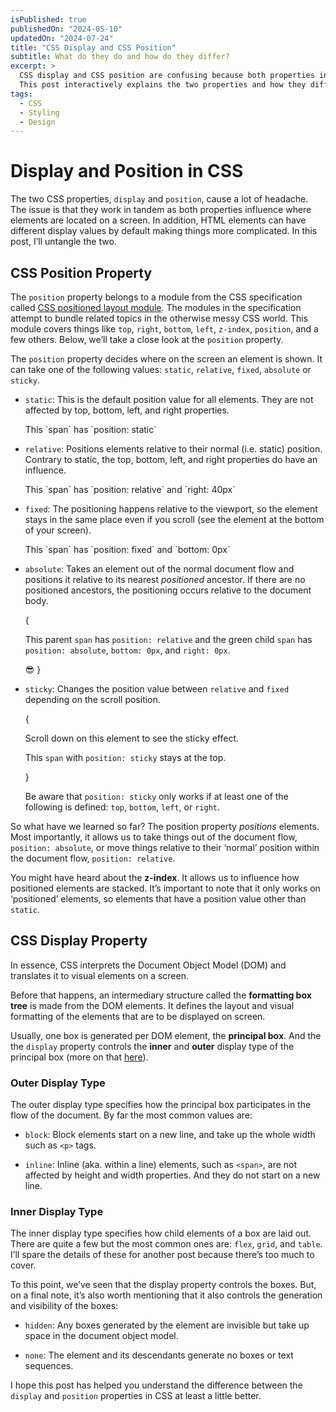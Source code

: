 ```yaml
---
isPublished: true
publishedOn: "2024-05-10"
updatedOn: "2024-07-24"
title: "CSS Display and CSS Position"
subtitle: What do they do and how do they differ?
excerpt: > 
  CSS display and CSS position are confusing because both properties influence where elements are located on a screen.
  This post interactively explains the two properties and how they differ!
tags:
  - CSS
  - Styling
  - Design
---
```




# Display and Position in CSS

The two CSS properties, `display` and `position`, cause a lot of headache.
The issue is that they work in tandem as both properties influence where elements are located on a screen. 
In addition, HTML elements can have different display values by default making things more complicated. 
In this post, I’ll untangle the two.

## CSS Position Property
The `position` property belongs to a module from the CSS specification called [CSS positioned layout module](https://www.w3.org/TR/css-position-3/).
The modules in the specification attempt to bundle related topics in the otherwise messy CSS world. 
This module covers things like `top`, `right`, `bottom`, `left`, `z-index`, `position`, and a few others. 
Below, we’ll take a close look at the `position` property.

The `position` property decides where on the screen an element is shown. 
It can take one of the following values: `static`, `relative`, `fixed`, `absolute` or `sticky`.

- `static`: This is the default position value for all elements. They are not affected by top, bottom, left, and right properties.
  
  <span className='static block border rounded-sm px-2 bg-blue-100 dark:bg-black'>
    This `span` has `position: static`
  </span>

- `relative`: Positions elements relative to their normal (i.e. static) position.
Contrary to static, the top, bottom, left, and right properties do have an influence.

  <span className='relative block border rounded-sm px-2 right-10 bg-blue-100 dark:bg-black'>
    This `span` has `position: relative` and `right: 40px`
  </span>

- `fixed`: The positioning happens relative to the viewport, so the element stays in the same place even if you scroll
  (see the element at the bottom of your screen).
  
  <span className='fixed block border  bg-blue-100 dark:bg-black rounded-sm px-2 bottom-0 z-10  '>
    This `span` has `position: fixed` and `bottom: 0px`
  </span>


- `absolute`: Takes an element out of the normal document flow and positions it relative to its nearest 
  <Define definition="An element is called positioned when it has the CSS position property set to a value other than static.">_positioned_ ancestor</Define>.
  If there are no positioned ancestors, the positioning occurs relative to the document body.
  
  {<span className='relative block border  bg-blue-100 dark:bg-black rounded-sm px-2 h-40 overflow-y-auto'>
    <p>
    This parent <code>span</code> has <code>position: relative</code> and the <span className="text-green-500 font-bold">green </span> 
    child <code>span</code> has <code>position: absolute</code>, <code>bottom: 0px</code>, and <code>right: 0px</code>.
    </p>

    <span className='absolute flex justify-center items-center border rounded-sm bottom-0 right-0 bg-green-500 text-white w-12 h-12'>😎</span>
  </span>}

- `sticky`: Changes the position value between `relative` and `fixed` depending on the scroll position.

  {<span className='h-52 block overflow-y-auto border'>
    <span className='h-10 block px-2'><p>Scroll down on this element to see the sticky effect.</p></span>
    <span className='sticky block border my-4  mx-2  bg-blue-100 dark:bg-black rounded-sm p-2 top-0'><p>This <code>span</code> with <code>position: sticky</code> stays at the top.</p></span>
    <span className='block h-96'/>
  </span>}

  <Warning>Be aware that `position: sticky` only works if at least one of the following is defined: `top`, `bottom`, `left`, or `right`.</Warning>

So what have we learned so far? The position property _positions_ elements. Most importantly, it allows us to take 
things out of the document flow, `position: absolute`, or move things relative to their ‘normal’ position within the document flow, `position: relative`.

<Note> You might have heard about the **z-index**. It allows us to influence how positioned elements are stacked. 
It’s important to note that it only works on ‘positioned’ elements, so elements that have a position value other than `static`. </Note>


## CSS Display Property

In essence, CSS interprets the 
<Define definition="The Document Object Model (DOM) helps to represent the structure of a document as a tree of elements and text nodes. For example, 
the HTML document that makes up this website is represented as a Document Object Model (DOM).">Document Object Model (DOM)</Define>
and translates it to visual elements on a screen.

Before that happens, an intermediary structure called the **formatting box tree** is made from the DOM elements.
It defines the layout and visual formatting of the elements that are to be displayed on screen.

Usually, one box is generated per DOM element, the **principal box**. And the 
the `display` property controls the **inner** and **outer** display type of the principal box (more on that [here](https://www.w3.org/TR/css-display-3/#the-display-properties)). 

### Outer Display Type
The outer display type specifies how the principal box participates in the flow of the document. By far the most common values are:

- `block`: Block elements start on a new line, and take up the whole width such as `<p>` tags.

- `inline`: Inline (aka. within a line) elements, such as `<span>`, are not affected by height and width properties. 
And they do not start on a new line.

### Inner Display Type
The inner display type specifies how child elements of a box are laid out. There are quite a few but the most common 
ones are: `flex`, `grid`, and `table`. I’ll spare the details of these for another post because there’s too much to cover.

To this point, we’ve seen that the display property controls the boxes. But, on a final note, it’s also worth mentioning that it also controls the 
generation and visibility of the boxes:

- `hidden`: Any boxes generated by the element are invisible but take up space in the document object model.

- `none`: The element and its descendants generate no boxes or text sequences.

I hope this post has helped you understand the difference between the `display` and `position` properties in CSS at least a little better.





